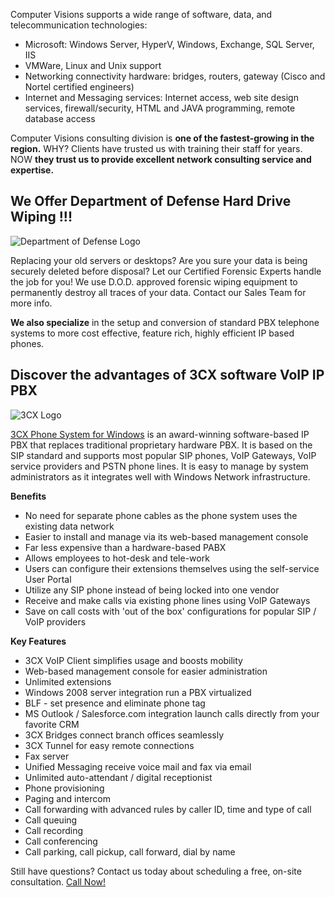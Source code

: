 
Computer Visions supports a wide range of software, data, and telecommunication technologies:

<ConsultingLogos />

- Microsoft: Windows Server, HyperV, Windows, Exchange, SQL Server, IIS
- VMWare, Linux and Unix support
- Networking connectivity hardware: bridges, routers, gateway (Cisco and Nortel certified engineers)
- Internet and Messaging services: Internet access, web site design services, firewall/security, HTML and JAVA programming, remote database access

Computer Visions consulting division is **one of the fastest-growing in the region.** WHY? Clients have trusted us with training their staff for years. NOW **they trust us to provide excellent network consulting service and expertise.**

<Divider />

## We Offer Department of Defense Hard Drive Wiping !!!

![Department of Defense Logo](./dod.png)

Replacing your old servers or desktops? Are you sure your data is being securely deleted before disposal? Let our Certified Forensic Experts handle the job for you! We use D.O.D. approved forensic wiping equipment to permanently destroy all traces of your data. Contact our Sales Team for more info.

**We also specialize** in the setup and conversion of standard PBX telephone systems to more cost effective, feature rich, highly efficient IP based phones.

<Divider />

## Discover the advantages of 3CX software VoIP IP PBX

![3CX Logo](./3cx.jpg)

[3CX Phone System for Windows](https://www.3cx.com/phone-system/windows-mac-softphone/) is an award-winning software-based IP PBX that replaces traditional proprietary hardware PBX. It is based on the SIP standard and supports most popular SIP phones, VoIP Gateways, VoIP service providers and PSTN phone lines. It is easy to manage by system administrators as it integrates well with Windows Network infrastructure.

**Benefits**

- No need for separate phone cables as the phone system uses the existing data network
- Easier to install and manage via its web-based management console
- Far less expensive than a hardware-based PABX
- Allows employees to hot-desk and tele-work
- Users can configure their extensions themselves using the self-service User Portal
- Utilize any SIP phone instead of being locked into one vendor
- Receive and make calls via existing phone lines using VoIP Gateways
- Save on call costs with 'out of the box' configurations for popular SIP / VoIP providers

**Key Features**

- 3CX VoIP Client simplifies usage and boosts mobility
- Web-based management console for easier administration
- Unlimited extensions
- Windows 2008 server integration run a PBX virtualized
- BLF - set presence and eliminate phone tag
- MS Outlook / Salesforce.com integration launch calls directly from your favorite CRM
- 3CX Bridges connect branch offices seamlessly
- 3CX Tunnel for easy remote connections
- Fax server
- Unified Messaging receive voice mail and fax via email
- Unlimited auto-attendant / digital receptionist
- Phone provisioning
- Paging and intercom
- Call forwarding with advanced rules by caller ID, time and type of call
- Call queuing
- Call recording
- Call conferencing
- Call parking, call pickup, call forward, dial by name

Still have questions? Contact us today about scheduling a free, on-site consultation. [Call Now!](tel:+1-518-437-1600)

